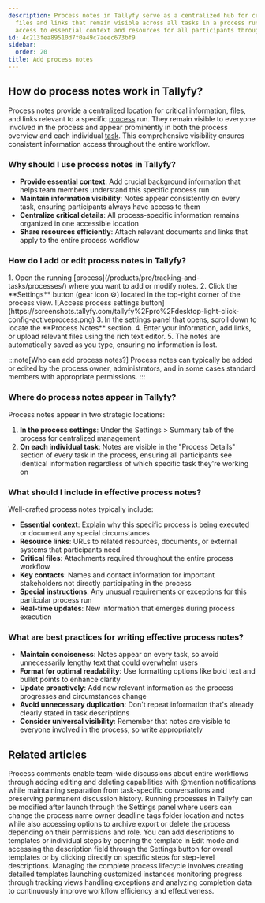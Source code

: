 ```yaml
---
description: Process notes in Tallyfy serve as a centralized hub for critical information
  files and links that remain visible across all tasks in a process run ensuring consistent
  access to essential context and resources for all participants throughout the workflow.
id: 4c213fea89510d7f0a49c7aeec673bf9
sidebar:
  order: 20
title: Add process notes
---
```



## How do process notes work in Tallyfy?

Process notes provide a centralized location for critical information, files, and links relevant to a specific [process](/products/pro/tracking-and-tasks/processes/) run. They remain visible to everyone involved in the process and appear prominently in both the process overview and each individual [task](/products/pro/tracking-and-tasks/tasks/). This comprehensive visibility ensures consistent information access throughout the entire workflow.

### Why should I use process notes in Tallyfy?

- **Provide essential context**: Add crucial background information that helps team members understand this specific process run
- **Maintain information visibility**: Notes appear consistently on every task, ensuring participants always have access to them
- **Centralize critical details**: All process-specific information remains organized in one accessible location
- **Share resources efficiently**: Attach relevant documents and links that apply to the entire process workflow

### How do I add or edit process notes in Tallyfy?

<Steps>
1. Open the running [process](/products/pro/tracking-and-tasks/processes/) where you want to add or modify notes.
2. Click the **Settings** button (gear icon ⚙️) located in the top-right corner of the process view.
   ![Access process settings button](https://screenshots.tallyfy.com/tallyfy%2Fpro%2Fdesktop-light-click-config-activeprocess.png)
3. In the settings panel that opens, scroll down to locate the **Process Notes** section.
4. Enter your information, add links, or upload relevant files using the rich text editor.
5. The notes are automatically saved as you type, ensuring no information is lost.
</Steps>

:::note[Who can add process notes?]
Process notes can typically be added or edited by the process owner, administrators, and in some cases standard members with appropriate permissions.
:::

### Where do process notes appear in Tallyfy?

Process notes appear in two strategic locations:

1. **In the process settings**: Under the Settings > Summary tab of the process for centralized management
2. **On each individual task**: Notes are visible in the "Process Details" section of every task in the process, ensuring all participants see identical information regardless of which specific task they're working on

### What should I include in effective process notes?

Well-crafted process notes typically include:

- **Essential context**: Explain why this specific process is being executed or document any special circumstances
- **Resource links**: URLs to related resources, documents, or external systems that participants need
- **Critical files**: Attachments required throughout the entire process workflow
- **Key contacts**: Names and contact information for important stakeholders not directly participating in the process
- **Special instructions**: Any unusual requirements or exceptions for this particular process run
- **Real-time updates**: New information that emerges during process execution

### What are best practices for writing effective process notes?

- **Maintain conciseness**: Notes appear on every task, so avoid unnecessarily lengthy text that could overwhelm users
- **Format for optimal readability**: Use formatting options like bold text and bullet points to enhance clarity
- **Update proactively**: Add new relevant information as the process progresses and circumstances change
- **Avoid unnecessary duplication**: Don't repeat information that's already clearly stated in task descriptions
- **Consider universal visibility**: Remember that notes are visible to everyone involved in the process, so write appropriately


## Related articles
<CardGrid>
<LinkTitleCard header="<b>Processes > Commenting processes</b>" href="/products/pro/tracking-and-tasks/processes/how-can-i-manage-comments-in-tallyfy/" > Process comments enable team-wide discussions about entire workflows through adding editing and deleting capabilities with @mention notifications while maintaining separation from task-specific conversations and preserving permanent discussion history. </LinkTitleCard>
<LinkTitleCard header="<b>Edit Processes > Edit tasks and process properties</b>" href="/products/pro/tracking-and-tasks/processes/edit-processes/how-can-i-edit-tasks-and-processes-in-tallyfy/" > Running processes in Tallyfy can be modified after launch through the Settings panel where users can change the process name owner deadline tags folder location and notes while also accessing options to archive export or delete the process depending on their permissions and role. </LinkTitleCard>
<LinkTitleCard header="<b>Edit Templates > Add a description to a template</b>" href="/products/pro/documenting/templates/edit-templates/add-description/" > You can add descriptions to templates or individual steps by opening the template in Edit mode and accessing the description field through the Settings button for overall templates or by clicking directly on specific steps for step-level descriptions. </LinkTitleCard>
<LinkTitleCard header="<b>Processes > Managing the complete process lifecycle</b>" href="/products/pro/tracking-and-tasks/processes/process-lifecycle-management/" > Managing the complete process lifecycle involves creating detailed templates launching customized instances monitoring progress through tracking views handling exceptions and analyzing completion data to continuously improve workflow efficiency and effectiveness. </LinkTitleCard>
</CardGrid>
